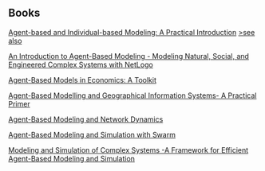 ## Books

[Agent-based and Individual-based Modeling: A Practical Introduction](http://www.railsback-grimm-abm-book.com/)
[>see also](https://press.princeton.edu/books/paperback/9780691096667/individual-based-modeling-and-ecology)

[An Introduction to Agent-Based Modeling - Modeling Natural, Social, and Engineered Complex Systems with NetLogo](https://mitpress.mit.edu/books/introduction-agent-based-modeling)

[Agent-Based Models in Economics: A Toolkit](https://www.amazon.com/Agent-Based-Models-Economics-Domenico-Delli/dp/1108414990)

[Agent-Based Modelling and Geographical Information Systems- A Practical Primer](https://uk.sagepub.com/en-gb/eur/agent-based-modelling-and-geographical-information-systems/book250134)

[Agent-Based Modeling and Network Dynamics](https://oxford.universitypressscholarship.com/view/10.1093/acprof:oso/9780198708285.001.0001/acprof-9780198708285?rskey=7mwT7m&result=2)

[Agent-Based Modeling and Simulation with Swarm](https://www.routledge.com/Agent-Based-Modeling-and-Simulation-with-Swarm-1st-Edition/Iba/p/book/9781138033702)

[Modeling and Simulation of Complex Systems -A Framework for Efficient Agent-Based Modeling and Simulation](https://www.springer.com/gp/book/9783658075286)

